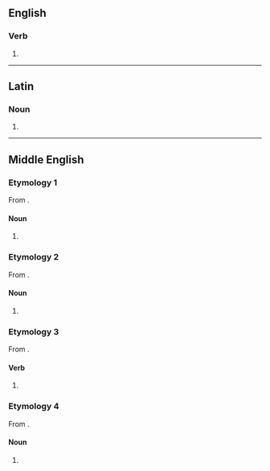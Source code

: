==English==

===Verb===
{{en-verb|gryp}}

# {{obsolete spelling of|gripe|lang=en}}

----

==Latin==

===Noun===
{{la-noun-form|grype}}

# {{inflection of|gryps||abl|s|lang=la}}

----

==Middle English==

===Etymology 1===
From {{inh|enm|ang|gripe}}.

====Noun====
{{head|enm|noun}}

# {{alt form|lang=enm|gripe|t=grip|id=grip}}

===Etymology 2===
From {{bor|enm|fro|gripe}}.

====Noun====
{{head|enm|noun}}

# {{alt form|lang=enm|gripe|t=griffin|id=griffin}}

===Etymology 3===
From {{inh|enm|ang|grīpan}}.

====Verb====
{{head|enm|verb}}

# {{alt form|lang=enm|grīpan}}

===Etymology 4===
From {{inh|enm|ang|grēp}}.

====Noun====
{{head|enm|noun}}

# {{alt form|lang=enm|grippe}}